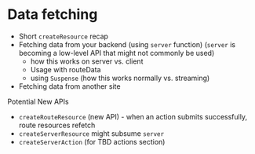 <title>Data fetching</title>

# Data fetching

- Short `createResource` recap
- Fetching data from your backend (using `server` function) (`server` is becoming a low-level API that might not commonly be used)
  - how this works on server vs. client
  - Usage with routeData
  - using `Suspense` (how this works normally vs. streaming)
- Fetching data from another site

Potential New APIs

- `createRouteResource` (new API) - when an action submits successfully, route resources refetch
- `createServerResource` might subsume `server`
- `createServerAction` (for TBD actions section)
